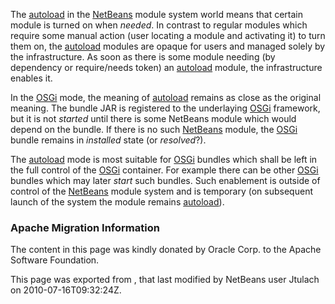 <!--

    Licensed to the Apache Software Foundation (ASF) under one
    or more contributor license agreements.  See the NOTICE file
    distributed with this work for additional information
    regarding copyright ownership.  The ASF licenses this file
    to you under the Apache License, Version 2.0 (the
    "License"); you may not use this file except in compliance
    with the License.  You may obtain a copy of the License at

      http://www.apache.org/licenses/LICENSE-2.0

    Unless required by applicable law or agreed to in writing,
    software distributed under the License is distributed on an
    "AS IS" BASIS, WITHOUT WARRANTIES OR CONDITIONS OF ANY
    KIND, either express or implied.  See the License for the
    specific language governing permissions and limitations
    under the License.

-->
The [[autoload]] in the [[NetBeans]] module system world means that certain module is turned on when ''needed''. In contrast to regular modules which require some manual action (user locating a module and activating it) to turn them on, the [[autoload]] modules are opaque for users and managed solely by the infrastructure. As soon as there is some module needing (by dependency or require/needs token) an [[autoload]] module, the infrastructure enables it.

In the [[Netigso|OSGi]] mode, the meaning of [[autoload]] remains as close as the original meaning. The bundle JAR is registered to the underlaying [[OSGi]] framework, but it is not ''started'' until there is some NetBeans module which would depend on the bundle. If there is no such [[NetBeans]] module, the [[OSGi]] bundle remains in ''installed'' state (or ''resolved''?).

The [[autoload]] mode is most suitable for [[OSGi]] bundles which shall be left in the full control of the [[OSGi]] container. For example there can be other [[OSGi]] bundles which may later ''start'' such bundles. Such enablement is outside of control of the [[NetBeans]] module system and is temporary (on subsequent launch of the system the module remains [[autoload]]).

===Apache Migration Information===

The content in this page was kindly donated by Oracle Corp. to the
Apache Software Foundation.

This page was exported from , 
that last modified by NetBeans user Jtulach 
on 2010-07-16T09:32:24Z.

